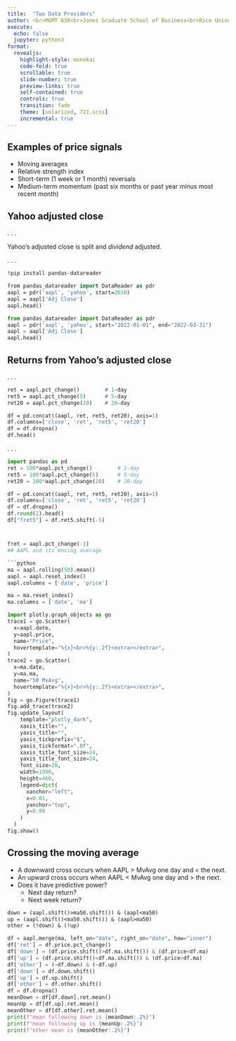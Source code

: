```yaml
---
title:  "Two Data Providers"
author: <br>MGMT 638<br>Jones Graduate School of Business<br>Rice University<br>Fall 2022<br><br>Kerry Back
execute:
  echo: false
  jupyter: python3
format: 
  revealjs:
    highlight-style: monokai
    code-fold: true
    scrollable: true
    slide-number: true
    preview-links: true
    self-contained: true
    controls: true
    transition: fade
    theme: [solarized, 721.scss]
    incremental: true
---
```


## Examples of price signals

- Moving averages
- Relative strength index
- Short-term (1 week or 1 month) reversals
- Medium-term momentum (past six months or past year minus most recent month)

## Yahoo adjusted close

. . .

Yahoo's adjusted close is split and *dividend* adjusted.

. . .

```.p
!pip install pandas-datareader

from pandas_datareader import DataReader as pdr
aapl = pdr('aapl', 'yahoo', start=2010)
aapl = aapl['Adj Close']
aapl.head()
```

```python
from pandas_datareader import DataReader as pdr
aapl = pdr('aapl', 'yahoo', start="2022-01-01", end="2022-03-31")
aapl = aapl['Adj Close']
aapl.head()
```

## Returns from Yahoo's adjusted close

. . .



```p
ret = aapl.pct_change()        # 1-day
ret5 = aapl.pct_change(5)      # 5-day
ret20 = aapl.pct_change(20)    # 20-day

df = pd.concat((aapl, ret, ret5, ret20), axis=1)
df.columns=['close', 'ret', 'ret5', 'ret20']
df = df.dropna()
df.head()
```

. . .



```python
import pandas as pd
ret = 100*aapl.pct_change()        # 1-day
ret5 = 100*aapl.pct_change(5)      # 5-day
ret20 = 100*aapl.pct_change(20)    # 20-day

df = pd.concat((aapl, ret, ret5, ret20), axis=1)
df.columns=['close', 'ret', 'ret5', 'ret20']
df = df.dropna()
df.round(2).head()
df["fret5"] = df.ret5.shift(-5)

```

#



```python
fret = aapl.pct_change(-1)
## AAPL and its moving average

```python
ma = aapl.rolling(50).mean()
aapl = aapl.reset_index()
aapl.columns = ['date', 'price']

ma = ma.reset_index()
ma.columns = ['date', 'ma']

import plotly.graph_objects as go
trace1 = go.Scatter(
  x=aapl.date,
  y=aapl.price,
  name="Price",
  hovertemplate="%{x}<br>%{y:.2f}<extra></extra>",
)
trace2 = go.Scatter(
  x=ma.date,
  y=ma.ma,
  name="50 MvAvg",
  hovertemplate="%{x}<br>%{y:.2f}<extra></extra>",
)
fig = go.Figure(trace1)
fig.add_trace(trace2)
fig.update_layout(
    template="plotly_dark",
    xaxis_title="",
    yaxis_title="",
    yaxis_tickprefix="$",
    yaxis_tickformat=".0f",
    xaxis_title_font_size=24,
    yaxis_title_font_size=24,
    font_size=20,
    width=1000,
    height=460,
    legend=dict(
      xanchor="left",
      x=0.01,
      yanchor="top",
      y=0.99
    )
  )
fig.show()
```

## Crossing the moving average

- A downward cross occurs when AAPL > MvAvg one day and < the next.
- An upward cross occurs when AAPL < MvAvg one day and > the next.
- Does it have predictive power?
  - Next day return?
  - Next week return?

```.p
down = (aapl.shift()>ma50.shift()) & (aapl<ma50)
up = (aapl.shift()<ma50.shift()) & (aapl>ma50)
other = (!down) & (!up)
```

```python
df = aapl.merge(ma, left_on="date", right_on="date", how="inner")
df['ret'] = df.price.pct_change()
df['down'] = (df.price.shift()>df.ma.shift()) & (df.price<df.ma)
df['up'] = (df.price.shift()<df.ma.shift()) & (df.price>df.ma)
df['other'] = (~df.down) & (~df.up)
df['down'] = df.down.shift()
df['up'] = df.up.shift()
df['other'] = df.other.shift()
df = df.dropna()
meanDown = df[df.down].ret.mean()
meanUp = df[df.up].ret.mean()
meanOther = df[df.other].ret.mean()
print(f"mean following down is {meanDown:.2%}")
print(f"mean following up is {meanUp:.2%}")
print(f"other mean is {meanOther:.2%}")
```